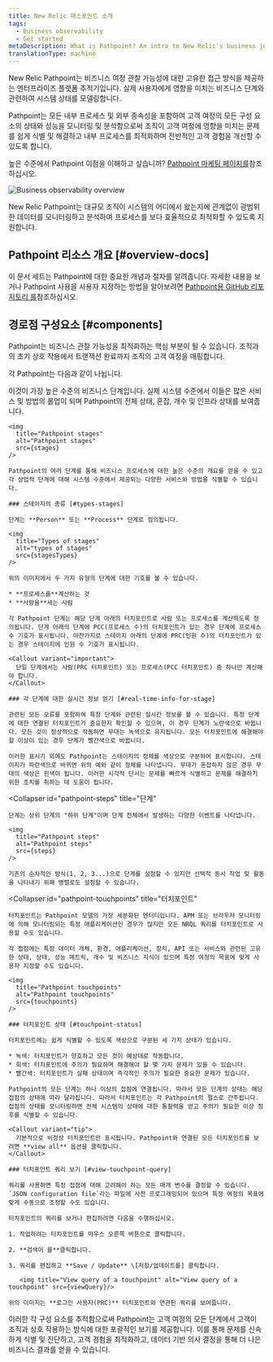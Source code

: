 ```yaml
---
title: New Relic 패스포인트 소개
tags:
  - Business observability
  - Get started
metaDescription: What is Pathpoint? An intro to New Relic's business journey observability.
translationType: machine
---
```








New Relic Pathpoint는 비즈니스 여정 관찰 가능성에 대한 고유한 접근 방식을 제공하는 엔터프라이즈 플랫폼 추적기입니다. 실제 사용자에게 영향을 미치는 비즈니스 단계와 관련하여 시스템 상태를 모델링합니다.

Pathpoint는 모든 내부 프로세스 및 외부 종속성을 포함하여 고객 여정의 모든 구성 요소의 상태와 성능을 모니터링 및 분석함으로써 조직이 고객 여정에 영향을 미치는 문제를 쉽게 식별 및 해결하고 내부 프로세스를 최적화하며 전반적인 고객 경험을 개선할 수 있도록 합니다.

높은 수준에서 Pathpoint 이점을 이해하고 싶습니까? [Pathpoint 마케팅 페이지를](https://newrelic.com/platform/pathpoint)참조하십시오.

<img
  title="Business observability overview"
  alt="Business observability overview"
  src={overview}
/>

<figcaption>
  New Relic Pathpoint는 대규모 조직이 시스템의 어디에서 왔는지에 관계없이 광범위한 데이터를 모니터링하고 분석하여 프로세스를 보다 효율적으로 최적화할 수 있도록 지원합니다.
</figcaption>

## Pathpoint 리소스 개요 [#overview-docs]

이 문서 세트는 Pathpoint에 대한 중요한 개념과 절차를 알려줍니다. 자세한 내용을 보거나 Pathpoint 사용을 사용자 지정하는 방법을 알아보려면 [Pathpoint용 GitHub 리포지토리 를](https://github.com/newrelic/nr1-pathpoint)참조하십시오.

## 경로점 구성요소 [#components]

Pathpoint는 비즈니스 관찰 가능성을 최적화하는 핵심 부분이 될 수 있습니다. 조직과의 초기 상호 작용에서 트랜잭션 완료까지 조직의 고객 여정을 매핑합니다.

각 Pathpoint는 다음과 같이 나뉩니다.

<CollapserGroup>
  <Collapser
    id="pathpoint-stages"
    title="스테이지"
  >
    이것이 가장 높은 수준의 비즈니스 단계입니다. 실제 시스템 수준에서 이들은 많은 서비스 및 방법의 롤업이 되며 Pathpoint의 전체 상태, 혼잡, 개수 및 인프라 상태를 보여줍니다.

    <img
      title="Pathpoint stages"
      alt="Pathpoint stages"
      src={stages}
    />

    Pathpoint의 여러 단계를 통해 비즈니스 프로세스에 대한 높은 수준의 개요를 얻을 수 있고 각 상업적 단계에 대해 시스템 수준에서 제공되는 다양한 서비스와 방법을 식별할 수 있습니다.

    ### 스테이지의 종류 [#types-stages]

    단계는 **Person** 또는 **Process** 단계로 정의됩니다.

    <img
      title="Types of stages"
      alt="types of stages"
      src={stagesTypes}
    />

    위의 이미지에서 두 가지 유형의 단계에 대한 기호를 볼 수 있습니다.

    * **프로세스를**계산하는 것
    * **사람을**세는 사람

    각 Pathpoint 단계는 해당 단계 아래의 터치포인트로 사람 또는 프로세스를 계산하도록 정의됩니다. 단계 아래의 단계에 PCC(프로세스 수)의 터치포인트가 있는 경우 단계에 프로세스 수 기호가 표시됩니다. 마찬가지로 스테이지 아래의 단계에 PRC(인원 수)의 터치포인트가 있는 경우 스테이지에 인원 수 기호가 표시됩니다.

    <Callout variant="important">
      단일 단계에서는 사람(PRC 터치포인트) 또는 프로세스(PCC 터치포인트) 중 하나만 계산해야 합니다.
    </Callout>

    ### 각 단계에 대한 실시간 정보 얻기 [#real-time-info-for-stage]

    관련된 모든 오류를 포함하여 특정 단계와 관련된 실시간 정보를 볼 수 있습니다. 특정 단계에 대한 연결된 터치포인트가 중요한지 확인할 수 있으며, 이 경우 단계가 노란색으로 바뀝니다. 모든 것이 정상적으로 작동하면 무대는 녹색으로 유지됩니다. 모든 터치포인트에 해결해야 할 이상이 있는 경우 단계가 빨간색으로 바뀝니다.

    이러한 표시기 외에도 Pathpoint는 스테이지의 정체를 색상으로 구분하여 표시합니다. 스테이지가 파란색으로 바뀌면 위의 예와 같이 정체를 나타냅니다. 무대가 혼잡하지 않은 경우 무대의 색상은 흰색이 됩니다. 이러한 시각적 단서는 문제를 빠르게 식별하고 문제를 해결하기 위한 조치를 취하는 데 도움이 됩니다.
  </Collapser>

  <Collapser
    id="pathpoint-steps"
    title="단계"
  >
    단계는 상위 단계의 "하위 단계"이며 단계 전체에서 발생하는 다양한 이벤트를 나타냅니다.

    <img
      title="Pathpoint steps"
      alt="Pathpoint steps"
      src={steps}
    />

    기존의 순차적인 방식(1, 2, 3...)으로 단계를 설정할 수 있지만 선택적 동시 작업 및 활동을 나타내기 위해 병렬로도 설정할 수 있습니다.
  </Collapser>

  <Collapser
    id="pathpoint-touchpoints"
    title="터치포인트"
  >
    터치포인트는 Pathpoint 모델의 가장 세분화된 엔터티입니다. APM 또는 브라우저 모니터링에 의해 모니터링되는 특정 애플리케이션인 경우가 많지만 모든 NRQL 쿼리를 터치포인트로 사용할 수도 있습니다.

    각 접점에는 특정 데이터 개체, 환경, 애플리케이션, 장치, API 또는 서비스와 관련된 고유한 상태, 상태, 성능 메트릭, 개수 및 비즈니스 지식이 있으며 특정 여정의 목표에 맞게 사용자 지정할 수도 있습니다.

    <img
      title="Pathpoint touchpoints"
      alt="Pathpoint touchpoints"
      src={touchpoints}
    />

    ### 터치포인트 상태 [#touchpoint-status]

    터치포인트에는 쉽게 식별할 수 있도록 색상으로 구분된 세 가지 상태가 있습니다.

    * 녹색: 터치포인트가 양호하고 모든 것이 예상대로 작동합니다.
    * 회색: 터치포인트에 주의가 필요하며 해결해야 할 몇 가지 문제가 있을 수 있습니다.
    * 빨간색: 터치포인트가 실패 상태이며 즉각적인 주의가 필요한 중요한 문제가 있습니다.

    Pathpoint의 모든 단계는 하나 이상의 접점에 연결됩니다. 따라서 모든 단계의 상태는 해당 접점의 상태에 따라 달라집니다. 따라서 터치포인트는 각 Pathpoint의 펄스로 간주됩니다. 접점의 상태를 모니터링하면 전체 시스템의 상태에 대한 통찰력을 얻고 주의가 필요한 이상 징후를 식별할 수 있습니다.

    <Callout variant="tip">
      기본적으로 비정상 터치포인트만 표시됩니다. Pathpoint와 연결된 모든 터치포인트를 보려면 **view all** 옵션을 클릭합니다.
    </Callout>

    ### 터치포인트 쿼리 보기 [#view-touchpoint-query]

    쿼리를 사용하면 특정 접점에 대해 고려해야 하는 모든 매개 변수를 결정할 수 있습니다. `JSON configuration file`라는 파일에 사전 프로그래밍되어 있으며 특정 여정의 목표에 맞게 수동으로 조정할 수도 있습니다.

    터치포인트의 쿼리를 보거나 편집하려면 다음을 수행하십시오.

    1. 작업하려는 터치포인트를 마우스 오른쪽 버튼으로 클릭합니다.

    2. **검색어 를**클릭합니다.

    3. 쿼리를 편집하고 **Save / Update** \[저장/업데이트를] 클릭합니다.

       <img title="View query of a touchpoint" alt="View query of a touchpoint" src={viewQuery}/>

    위의 이미지는 **로그인 사용자(PRC)** 터치포인트와 연관된 쿼리를 보여줍니다.
  </Collapser>
</CollapserGroup>

이러한 각 구성 요소를 추적함으로써 Pathpoint는 고객 여정의 모든 단계에서 고객이 조직과 상호 작용하는 방식에 대한 포괄적인 보기를 제공합니다. 이를 통해 문제를 신속하게 식별 및 진단하고, 고객 경험을 최적화하고, 데이터 기반 의사 결정을 통해 더 나은 비즈니스 결과를 얻을 수 있습니다.